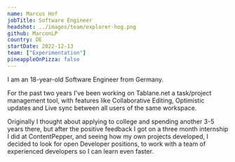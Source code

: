 ```yaml
---
name: Marcus Hof
jobTitle: Software Engineer
headshot: ../images/team/explorer-hog.png
github: MarconLP
country: DE
startDate: 2022-12-13
team: ["Experimentation"]
pineappleOnPizza: false
---
```


I am an 18-year-old Software Engineer from Germany. 

For the past two years I've been working on Tablane.net a task/project management tool, with features like Collaborative Editing, Optimistic updates and Live sync between all users of the same workspace.

Originally I thought about applying to college and spending another 3-5 years there, but after the positive feedback I got on a three month internship I did at ContentPepper, and seeing how my own projects developed, I decided to look for open Developer positions, to work with a team of experienced developers so I can learn even faster.
